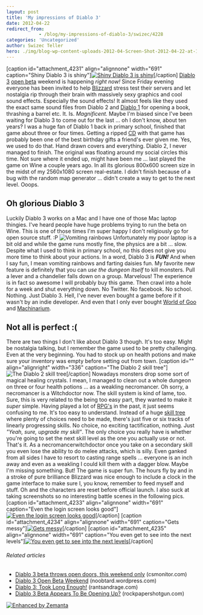 ```yaml
---
layout: post
title: 'My impressions of Diablo 3'
date: 2012-04-22
redirect_from: 
            - /blog/my-impressions-of-diablo-3/swizec/4228
categories: 'Uncategorized'
author: Swizec Teller
hero: ./img/blog-wp-content-uploads-2012-04-Screen-Shot-2012-04-22-at-12.59.00-AM.png
---
```

\[caption id="attachment_4231" align="alignnone" width="691" caption="Shiny Diablo 3 is shiny"][![Shiny Diablo 3 is shiny](http://swizec.com/blog/wp-content/uploads/2012/04/Screen-Shot-2012-04-22-at-12.59.00-AM.png "Shiny Diablo 3 is shiny")](./img/blog-wp-content-uploads-2012-04-Screen-Shot-2012-04-22-at-12.59.00-AM.png)\[/caption] [Diablo 3](http://www.gamespot.com/diablo-iii/ "Diablo III") [open beta](http://en.wikipedia.org/wiki/Software_release_life_cycle "Software release life cycle") weekend is happening _right now!_ Since Friday evening everyone has been invited to help [Blizzard](http://www.blizzard.com/ "Blizzard Entertainment") stress test their servers and let nostalgia rip through their brain with massively sexy graphics and cool sound effects. Especially the sound effects! It almost feels like they used the exact same sound files from Diablo 2 and [Diablo 1](http://us.blizzard.com/en-us/games/legacy/ "Diablo (video game)") for opening a book, thrashing a barrel etc. It. Is. _Magnificent._ Maybe I'm biased since I've been waiting for Diablo 3 to come out for the last ... oh I don't know, about ten years? I was a huge fan of Diablo 1 back in primary school, finished that game about three or four times. Getting a ripped [CD](http://en.wikipedia.org/wiki/Compact_Disc "Compact Disc") with that game has probably been one of the best birthday gifts a friend's ever given me. Yes, we used to do that. Hand drawn covers and everything. Diablo 2, I never managed to finish. The original was floating around my social circles this time. Not sure where it ended up, might have been me ... last played the game on Wine a couple years ago. In all its glorious 800x600 screen size in the midst of my 2560x1080 screen real-estate. I didn't finish because of a bug with the random map generator ... didn't create a way to get to the next level. Ooops.

## Oh glorious Diablo 3

Luckily Diablo 3 works on a Mac and I have one of those Mac laptop thingies. I've heard people have huge problems trying to run the beta on Wine. This is one of those times I'm super happy I don't religiously go for open source stuff. :P ![Vomiting rainbows](./img/photos-images-newsfeed-000-085-444-1282786204310.jpg "Vomiting rainbows") Unfortunately my poor laptop is a bit old and while the game runs mostly fine, the physics are a bit ... slow. Despite what I used to think in primary school, no this does not give you more time to think about your actions. In a word, Diablo 3 is _**FUN!**_ And when I say fun, I mean vomiting rainbows and farting daisies fun. My favorite new feature is definitely that you can _use the dungeon itself_ to kill monsters. Pull a lever and a chandelier falls down on a group. Marvelous! The experience is in fact so awesome I will probably buy this game. Then crawl into a hole for a week and shut everything down. No Twitter. No facebook. No school. Nothing. Just Diablo 3. Hell, I've never even bought a game before if it wasn't by an indie developer. And even that I only ever bought [World of Goo](http://www.worldofgoo.com "World of Goo") and [Machinarium](http://en.wikipedia.org/wiki/Machinarium "Machinarium").

## Not all is perfect :(

There are two things I don't like about Diablo 3 though. It's too easy. Might be nostalgia talking, but I remember the game used to be pretty challenging. Even at the very beginning. You had to stock up on health potions and make sure your inventory was empty before setting out from town. \[caption id="" align="alignright" width="336" caption="The Diablo 2 skill tree"]![The Diablo 2 skill tree](./img/_ICutuhWaLzY-TIhLtDhokmI-AAAAAAAAADM-of5D3oM9yrk-s1600-diablo2skilltree.jpg "The Diablo 2 skill tree")\[/caption] Nowadays monsters drop some sort of magical healing crystals. I mean, I managed to clean out a whole dungeon on three or four health potions ... as a weakling necromancer. Oh sorry, a necromancer is a Witchdoctor now. The skill system is kind of lame, too. Sure, this is very related to the being too easy part, they wanted to make it _super_ simple. Having played a lot of [RPG's](http://en.wikipedia.org/wiki/Role-playing_game "Role-playing game") in the past, it just seems confusing to me. It's too easy to understand. Instead of a huge [skill tree](http://en.wikipedia.org/wiki/Technology_tree "Technology tree") where plenty of choices need to be made, there's just five or six tracks of linearly progressing skills. No choice, no exciting tactification, nothing. Just _"Yeah, sure, upgrade my skill"_. The only choice you really have is whether you're going to set the next skill level as the one you actually use or not. That's it. As a necromancerwitchdoctor once you take on a secondary skill you even lose the ability to do melee attacks, which is silly. Even ganked from all sides I have to resort to casting range spells ... everyone is an inch away and even as a weakling I could kill them with a dagger blow. Maybe I'm missing something. But! The game is super fun. The hours fly by and in a stroke of pure brilliance Blizzard was nice enough to include a clock in the game interface to make sure I, you know, remember to feed myself and stuff. Oh and the characters are reset before official launch. I also suck at taking screenshots so no interesting battle scenes in the following pics. \[caption id="attachment_4233" align="alignnone" width="691" caption="Even the login screen looks good"][![Even the login screen looks good](http://swizec.com/blog/wp-content/uploads/2012/04/Screen-Shot-2012-04-21-at-11.24.12-PM.png "Even the login screen looks good")](./img/blog-wp-content-uploads-2012-04-Screen-Shot-2012-04-21-at-11.24.12-PM.png)\[/caption] \[caption id="attachment_4234" align="alignnone" width="691" caption="Gets messy"][![Gets messy](http://swizec.com/blog/wp-content/uploads/2012/04/Screen-Shot-2012-04-22-at-12.31.41-AM.png "Gets messy")](./img/blog-wp-content-uploads-2012-04-Screen-Shot-2012-04-22-at-12.31.41-AM.png)\[/caption] \[caption id="attachment_4235" align="alignnone" width="691" caption="You even get to see into the next levels"][![You even get to see into the next levels](http://swizec.com/blog/wp-content/uploads/2012/04/Screen-Shot-2012-04-22-at-1.13.55-AM.png "You even get to see into the next levels")](./img/blog-wp-content-uploads-2012-04-Screen-Shot-2012-04-22-at-1.13.55-AM.png)\[/caption]

###### Related articles

- [Diablo 3 beta throws open doors, this weekend only](http://www.csmonitor.com/Innovation/Horizons/2012/0420/Diablo-3-beta-throws-open-doors-this-weekend-only) (csmonitor.com)
- [Diablo 3 Open Beta Weekend](http://noobtard.wordpress.com/2012/04/21/diablo-3-open-beta-weekend/) (noobtard.wordpress.com)
- [Diablo 3: Took Long Enough!](http://rantsandrage.com/2012/04/21/diablo-3-took-long-enough/) (rantsandrage.com)
- [Diablo 3 Beta Appears To Be Opening Up?](http://www.rockpapershotgun.com/2012/04/18/diablo-3-beta-appears-to-be-public/) (rockpapershotgun.com)

[![Enhanced by Zemanta](http://img.zemanta.com/zemified_e.png?x-id=f870fedc-f979-41d1-9f4f-75b922453237)](http://www.zemanta.com/ "Enhanced by Zemanta")